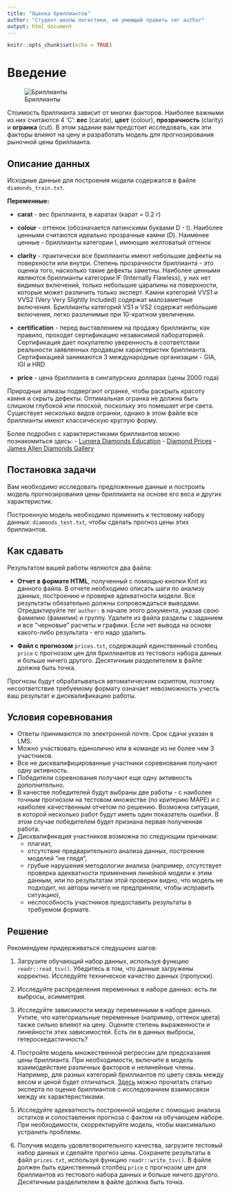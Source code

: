 ```yaml
---
title: "Оценка бриллиантов"
author: "Студент школы логистики, не умеющий править тег author"
output: html_document
---
```


```r
knitr::opts_chunk$set(echo = TRUE)
```

# Введение

![Бриллианты](diamonds.jpg)

Стоимость бриллианта зависит от многих факторов. Наиболее важными из них считаются 4 'C': **вес** (carate), **цвет** (colour), **прозрачность** (clarity) и **огранка** (cut). В этом задании вам предстоит исследовать, как эти факторы влияют на цену и разработать модель для прогнозирования рыночной цены бриллианта. 

## Описание данных

Исходные данные для построения модели содержатся в файле `diamonds_train.txt`.

**Переменные:**

- **carat** - вес бриллианта, в каратах (карат = 0.2 г)

- **colour** - оттенок (обозначается латинскими буквами D - I). Наиболее ценными считаются идеально прозрачные камни (D). Наименее ценные - бриллианты категории I, имеющие желтоватый оттенок

- **clarity** - практически все бриллианты имеют небольшие дефекты на поверхности или внутри. Степень прозрачности бриллианта - это оценка того, насколько такие дефекты заметны. Наиболее ценными являются бриллианты категории IF (Internally Flawless), у них нет видимых включений, только небольшие царапины на поверхности, которые может различить только эксперт. Камни категорий VVS1 и VVS2 (Very Very Slightly Included) содержат малозаметные включения. Бриллианты категорий VS1 и VS2 содержат небольшие включения, легко различимые при 10-кратном увеличении. 

- **certification**  - перед выставлением на продажу бриллианты, как правило, проходят сертификацию независимой лабораторией. Сертификация дает покупателю уверенность в соответствии реальности заявленных продавцом характеристик бриллианта. Сертификацией занимаются 3 международные организации - GIA, IGI и HRD 

- **price** - цена бриллианта в сингапурских долларах (цены 2000 года)

Природные алмазы подвергают огранке, чтобы раскрыть красоту камня и скрыть дефекты. Оптимальная огранка не должна быть слишком глубокой или плоской, поскольку это  помешает игре света. Существует несколько видов огранки, однако в этом файле все бриллианты имеют классическую круглую форму.

Более подробно с характеристиками бриллиантов можно познакомиться здесь:
- [Lumera Diamonds Education](http://www.lumeradiamonds.com/diamond-education/index)
- [Diamond Prices](https://www.diamonds.pro/diamond-prices/)
- [James Allen Diamonds Gallery](http://www.jamesallen.com/loose-diamonds/all-diamonds/)



## Постановка задачи

Вам необходимо исследовать предложенные данные и построить модель прогнозирования цены бриллианта на основе его веса и других характеристик. 

Построенную модель необходимо применить к тестовому набору данных: `diamonds_test.txt`, чтобы сделать прогноз цены этих бриллиантов.

## Как сдавать

Результатом вашей работы являются два файла: 

  - **Отчет в формате HTML**, полученный с помощью кнопки Knit из данного файла. В отчете необходимо описать шаги по анализу данных, построению и проверке адекватности модели. Все результаты обязательно должны сопровождаться выводами. Отредактируйте тег `author:` в начале этого документа, указав свою фамилию (фамилии) и группу. Удалите из файла разделы с заданием и все "черновые" расчеты и графики. Если нет вывода на основе какого-либо результата - его надо удалить.
  
  - **Файл с прогнозом** `prices.txt`, содержащий единственный столбец `price` с прогнозом цен для бриллиантов из тестового набора данных и больше ничего другого. Десятичным разделителем в файле должна быть точка.
  
  Прогнозы будут обрабатываться автоматическим скриптом, поэтому несоответствие требуемому формату означает невозможность учесть ваш результат и дисквалификацию работы. 
  

## Условия соревнования

- Ответы принимаются по электронной почте. Срок сдачи указан в LMS.
- Можно участвовать единолично или в команде из не более чем 3 участников.
- Все не дисквалифицированные участники соревнования получают одну активность.
- Победители соревнования получают еще одну активность дополнительно.
- В качестве победителей будут выбраны две работы - с наиболее точным прогнозом на тестовом множестве (по критерию MAPE) и с наиболее качественным отчетом по решению. Возможна ситуация, в которой несколько работ будут иметь один показатель ошибки. В этом случае победителем будет признана первая полученная работа.
- Дисквалификация участников возможна по следующим причинам: 
    - плагиат, 
    - отсутствие предварительного анализа данных, построение моделей "не глядя",
    - грубые нарушения методологии анализа (например, отсутствует проверка адекватности применения линейной модели к этим данным, или по результатам этой проверки видно, что модель не подходит, но авторы ничего не предприняли, чтобы исправить ситуацию), 
    - неспособность участников предоставить результаты в требуемом формате.

## Решение

Рекомендуем придерживаться следущюих шагов:

 1. Загрузите обучающий набор данных, используя функцию `readr::read_tsv()`. Убедитесь в том, что данные загружены корректно. Исследуйте техническое качество данных (пропуски).
 
 2. Исследуйте распределения переменных в наборе данных: есть ли выбросы, асимметрия.
 
 3. Исследуйте зависимости между переменными в наборе данных. Учтите, что категориальные переменные (например, оттенок цвета) также сильно влияют на цену. Оцените степень выраженности и линейности этих зависимостей. Есть ли в данных выбросы, гетероскедастичность?
 
 4. Постройте модель множественной регрессии для предсказания цены бриллианта. При необходимости, включите в модель взаимодействие различных факторов и нелинейные члены. Например, для разных категорий бриллиантов по цвету связь между весом и ценой будет отличаться. [Здесь](https://www.diamonds.pro/diamond-prices/) можно прочитать статью эксперта по оценке бриллиантов с исследованием взаимосвязи между их характеристиками.
 
 5. Исследуйте адекватность построенной модели с помощью анализа остатков и сопоставления прогноза с фактом на обучающем наборе. При необходимости, скорректируйте модель, чтобы максимально устранить проблемы.
 
 
 6. Получив модель удовлетворительного качества, загрузите тестовый набор данных и сделайте прогноз цены. Сохраните результаты в файл `prices.txt`, используя функцию `readr::write_tsv()`. В файле должен быть единственный столбец `price` с прогнозом цен для бриллиантов из тестового набора данных и больше ничего другого. Десятичным разделителем в файле должна быть точка. 
  
